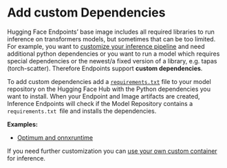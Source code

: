 # Add custom Dependencies


Hugging Face Endpoints’ base image includes all required libraries to run inference on transformers models, but sometimes that can be too limited. For example, you want to [customize your inference pipeline](/docs/inference-endpoints//guides/guides/custom_handler) and need additional python dependencies or you want to run a model which requires special dependencies or the newest/a fixed version of a library, e.g. tapas (torch-scatter). Therefore Endpoints support **custom dependencies**. 

To add custom dependencies add a <code>[requirements.txt](https://huggingface.co/philschmid/distilbert-onnx-banking77/main/requirements.txt)</code> file to your model repository on the Hugging Face Hub with the Python dependencies you want to install. When your Endpoint and Image artifacts are created, Inference Endpoints will check if the Model Repository contains a <code>requirements.txt </code>file and installs the dependencies. 

**Examples:**

* [Optimum and onnxruntime](https://huggingface.co/philschmid/distilbert-onnx-banking77/main/requirements.txt)

If you need further customization you can [use your own custom container](/docs/inference-endpoints//guides/guides/custom_handler) for inference.
